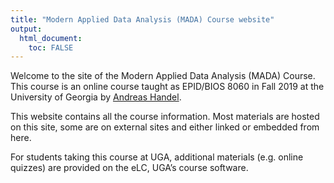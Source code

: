 ---
title: "Modern Applied Data Analysis (MADA) Course website"
output: 
  html_document:
    toc: FALSE
---


Welcome to the site of the Modern Applied Data Analysis (MADA) Course.
This course is an online course taught as EPID/BIOS 8060 in Fall 2019 at the University of Georgia by [Andreas Handel](http://handelgroup.uga.edu/).

This website contains all the course information. Most materials are hosted on this site, some are on external sites and either linked or embedded from here.

For students taking this course at UGA, additional materials (e.g. online quizzes) are provided on the eLC, UGA's course software.